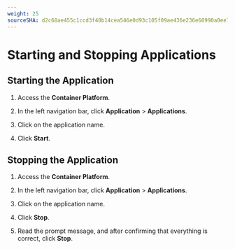 ```yaml
---
weight: 25
sourceSHA: d2c68ae455c1ccd3f40b14cea546e0d93c105f09ae436e236e60990a0ee7489b
---
```


# Starting and Stopping Applications

## Starting the Application

1. Access the **Container Platform**.

2. In the left navigation bar, click **Application** > **Applications**.

3. Click on the application name.

4. Click **Start**.

## Stopping the Application

1. Access the **Container Platform**.

2. In the left navigation bar, click **Application** > **Applications**.

3. Click on the application name.

4. Click **Stop**.

5. Read the prompt message, and after confirming that everything is correct, click **Stop**.
